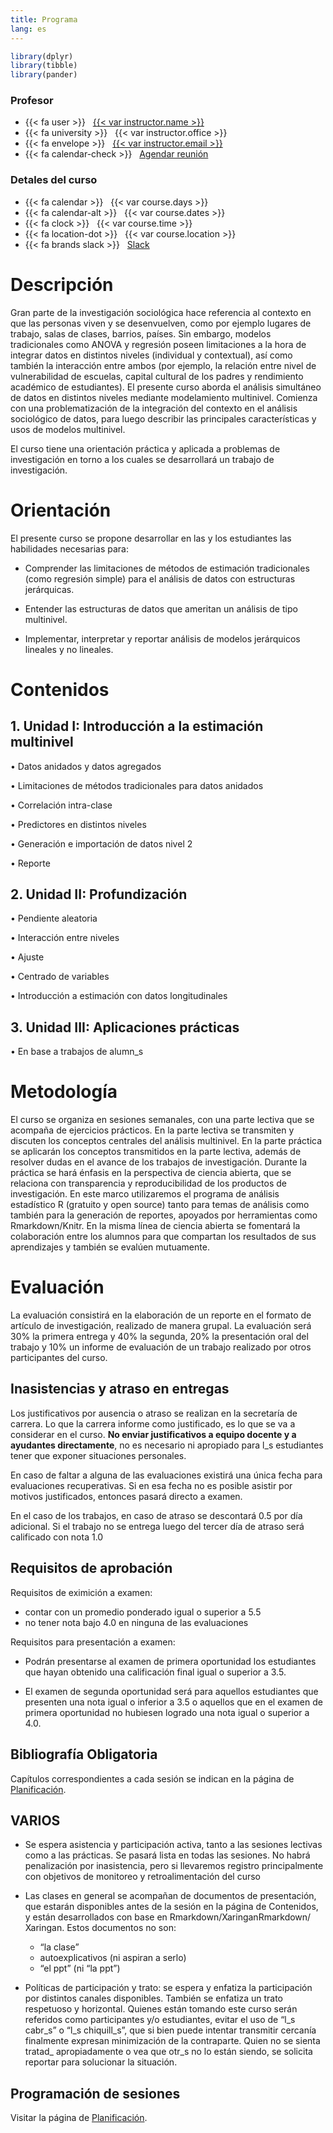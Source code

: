```yaml
---
title: Programa
lang: es
---
```


```r
library(dplyr)
library(tibble)
library(pander)
```

::: {.grid .course-details .course-details-smaller}

::: {.g-col-6}
### Profesor

- {{< fa user >}} &nbsp; [{{< var instructor.name >}}]({{< var instructor.url >}})
- {{< fa university >}} &nbsp; {{< var instructor.office >}}
- {{< fa envelope >}} &nbsp; <a href="mailto:{{< var instructor.email >}}">{{< var instructor.email >}}</a>
- {{< fa calendar-check >}} &nbsp; [Agendar reunión]({{< var instructor.appointment_url >}})
:::

::: {.g-col-6}
### Detales del curso

- {{< fa calendar >}} &nbsp; {{< var course.days >}}
- {{< fa calendar-alt >}} &nbsp; {{< var course.dates >}}
- {{< fa clock >}} &nbsp; {{< var course.time >}}
- {{< fa location-dot >}} &nbsp; {{< var course.location >}}
- {{< fa brands slack >}} &nbsp; [Slack]({{< var course.slack >}})
:::

:::



# Descripción

Gran parte de la investigación sociológica hace referencia al contexto en que las personas viven y se desenvuelven, como por ejemplo lugares de trabajo, salas de clases, barrios, países. Sin embargo, modelos tradicionales como ANOVA y regresión poseen limitaciones a la hora de integrar datos en distintos niveles (individual y contextual), así como también la interacción entre ambos (por ejemplo, la relación entre nivel de vulnerabilidad de escuelas, capital cultural de los padres y rendimiento académico de estudiantes). El presente curso aborda el análisis simultáneo de datos en distintos niveles mediante modelamiento multinivel. Comienza con una problematización de la integración del contexto en el análisis sociológico de datos, para luego describir las principales características y usos de modelos multinivel.

El curso tiene una orientación práctica y aplicada a problemas de investigación en torno a los cuales se desarrollará un trabajo de investigación.


# Orientación

El presente curso se propone desarrollar en las y los estudiantes las habilidades necesarias para:

- Comprender las limitaciones de métodos de estimación tradicionales (como regresión simple) para el análisis de datos con estructuras jerárquicas.

- Entender las estructuras de datos que ameritan un análisis de tipo multinivel.

- Implementar,  interpretar y reportar análisis de modelos jerárquicos lineales y no lineales.

# Contenidos

## 1. Unidad I: Introducción a la estimación multinivel

• Datos anidados y datos agregados

• Limitaciones de métodos tradicionales para datos anidados

• Correlación intra-clase

• Predictores en distintos niveles

• Generación e importación de datos nivel 2

• Reporte

## 2. Unidad II: Profundización

• Pendiente aleatoria

• Interacción entre niveles

• Ajuste

• Centrado de variables

• Introducción a estimación con datos longitudinales

## 3. Unidad III: Aplicaciones prácticas

• En base a trabajos de alumn_s

# Metodología

El curso se organiza en sesiones semanales, con una parte lectiva que se acompaña de ejercicios prácticos. En la parte lectiva se transmiten y discuten los conceptos centrales del análisis multinivel. En la parte práctica se aplicarán los conceptos transmitidos en la parte lectiva, además de resolver dudas en el avance de los trabajos de investigación. Durante la práctica se hará énfasis en la perspectiva de ciencia abierta, que se relaciona con transparencia y reproducibilidad de los productos de investigación. En este marco utilizaremos el programa de análisis estadı́stico R (gratuito y open source) tanto para temas de análisis como también para la generación de reportes, apoyados por herramientas como Rmarkdown/Knitr. En la misma lı́nea de ciencia abierta se fomentará la colaboración entre los alumnos para que compartan los resultados de sus aprendizajes y también se evalúen mutuamente.

# Evaluación

La evaluación consistirá en la elaboración de un reporte en el formato de artículo de investigación, realizado de manera grupal. La evaluación será 30% la primera entrega y 40% la segunda, 20% la presentación oral del trabajo y 10% un informe de evaluación de un trabajo realizado por otros participantes del curso.

## Inasistencias y atraso en entregas

Los justificativos por ausencia o atraso se realizan en la secretaría de carrera. Lo que la carrera informe como justificado, es lo que se va a considerar en el curso. **No enviar justificativos a equipo docente y a ayudantes directamente**, no es necesario ni apropiado para l_s estudiantes tener que exponer situaciones personales.

En caso de faltar a alguna de las evaluaciones existirá una única fecha para evaluaciones recuperativas. Si en esa fecha no es posible asistir por motivos justificados, entonces pasará directo a examen. 

En el caso de los trabajos, en caso de atraso se descontará 0.5 por día adicional. Si el trabajo no se entrega luego del tercer día de atraso será calificado con nota 1.0

## Requisitos de aprobación 

Requisitos de eximición a examen:

- contar con un promedio ponderado igual o superior a 5.5
- no tener nota bajo 4.0 en ninguna de las evaluaciones

Requisitos para presentación a examen:

- Podrán presentarse al examen de primera oportunidad los estudiantes que hayan obtenido una calificación final igual o superior a 3.5.

- El examen de segunda oportunidad será para aquellos estudiantes que presenten una nota igual o inferior a 3.5 o aquellos que en el examen de primera oportunidad no hubiesen logrado una nota igual o superior a 4.0.

## Bibliografía Obligatoria 

Capítulos correspondientes a cada sesión se indican en la página de [Planificación](/schedule.html).

## VARIOS

- Se espera asistencia y participación activa, tanto a las sesiones lectivas como a las prácticas. Se pasará lista en todas las sesiones. No habrá penalización por inasistencia, pero si llevaremos registro principalmente con objetivos de monitoreo y retroalimentación del curso 

- Las clases en general se acompañan de documentos de presentación, que estarán disponibles antes de la sesión en la página de Contenidos, y están desarrollados con base en Rmarkdown/XaringanRmarkdown/ Xaringan. Estos documentos no son:

  - “la clase”
  - autoexplicativos (ni aspiran a serlo)
  - “el ppt” (ni  “la ppt”)


- Políticas de participación y trato: se espera y enfatiza la participación por distintos canales disponibles. También se enfatiza un trato respetuoso y horizontal. Quienes están tomando este curso serán referidos como participantes y/o estudiantes, evitar el uso de “l_s cabr_s” o “l_s chiquill_s”, que si bien puede intentar transmitir cercanía finalmente expresan minimización de la contraparte. Quien no se sienta tratad_ apropiadamente o vea que otr_s no lo están siendo, se solicita reportar para solucionar la situación.

## Programación de sesiones

Visitar la página de [Planificación](/schedule.html).

